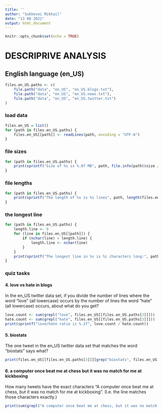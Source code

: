 ```yaml
---
title: ''
author: "Sukhovei Mikhail"
date: "13 08 2021"
output: html_document
---
```


```r
knitr::opts_chunk$set(echo = TRUE)
```

# DESCRIPRIVE ANALYSIS

## English language (en_US)

```r
files.en_US.paths <- c(
    file.path("data", "en_US", "en_US.blogs.txt"),
    file.path("data", "en_US", "en_US.news.txt"),
    file.path("data", "en_US", "en_US.twitter.txt")
)
```

### load data

```r
files.en_US = list()
for (path in files.en_US.paths) {
    files.en_US[[path]] <- readLines(path, encoding = "UTF-8")
}
```

### file sizes

```r
for (path in files.en_US.paths) {
    print(sprintf("Size of %s is %.0f MB", path, file.info(path)$size / 1024 / 1024))
}
```

### file lengths

```r
for (path in files.en_US.paths) {
    print(sprintf("The length of %s is %i lines", path, length(files.en_US[[path]])))
}
```

### the longest line

```r
for (path in files.en_US.paths) {
    length.line <- 0
    for (line in files.en_US[[path]]) {
        if (nchar(line) > length.line) {
            length.line <- nchar(line)
        }
    }
    print(sprintf("The longest line in %s is %i characters long:", path, length.line))
}
```

### quiz tasks

#### 4. love vs hate in blogs

In the en_US twitter data set, if you divide the number of lines where the word "love" (all lowercase) occurs by the number of lines the word "hate" (all lowercase) occurs, about what do you get?

```r
love.count <- sum(grepl("love", files.en_US[[files.en_US.paths[3]]]))
hate.count <- sum(grepl("hate", files.en_US[[files.en_US.paths[3]]]))
print(sprintf("love/hate ratio is %.2f", love.count / hate.count))
```

#### 5. biostats

The one tweet in the en_US twitter data set that matches the word "biostats" says what?

```r
print(files.en_US[[files.en_US.paths[3]]][grep("biostats", files.en_US[[files.en_US.paths[3]]])])
```

#### 6. a computer once beat me at chess but it was no match for me at kickboxing

How many tweets have the exact characters "A computer once beat me at chess, but it was no match for me at kickboxing". (I.e. the line matches those characters exactly.)

```r
print(sum(grepl("A computer once beat me at chess, but it was no match for me at kickboxing", files.en_US[[files.en_US.paths[3]]])))
```
